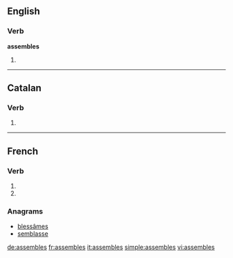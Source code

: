 {{also|assemblés}}
==English==

===Verb===
'''assembles'''

# {{third-person singular of|assemble}}

----

==Catalan==

===Verb===
{{infl|ca|verb form}}

# {{ca-verb form of|p=2|n=sg|t=pres|m=ind|assemblar}}

----

==French==

===Verb===
{{fr-verb-form}}

# {{conjugation of|assembler||2|s|pres|ind|lang=fr}}
# {{conjugation of|assembler||2|s|pres|sub|lang=fr}}

===Anagrams===
* [[blessâmes#French|blessâmes]]
* [[semblasse#French|semblasse]]

[[de:assembles]]
[[fr:assembles]]
[[it:assembles]]
[[simple:assembles]]
[[vi:assembles]]